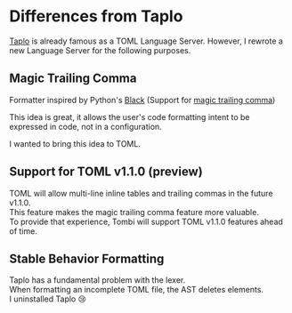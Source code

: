 # Differences from Taplo

[Taplo](https://github.com/tamasfe/taplo) is already famous as a TOML Language Server.
However, I rewrote a new Language Server for the following purposes.

## Magic Trailing Comma
Formatter inspired by Python's [Black](https://github.com/psf/black) (Support for [magic trailing comma](https://black.readthedocs.io/en/stable/the_black_code_style/current_style.html#the-magic-trailing-comma))

This idea is great, it allows the user's code formatting intent to be expressed in code, not in a configuration.

I wanted to bring this idea to TOML.

## Support for TOML v1.1.0 (preview)
TOML will allow multi-line inline tables and trailing commas in the future v1.1.0.  
This feature makes the magic trailing comma feature more valuable.  
To provide that experience, Tombi will support TOML v1.1.0 features ahead of time.

## Stable Behavior Formatting
Taplo has a fundamental problem with the lexer.  
When formatting an incomplete TOML file, the AST deletes elements.  
I uninstalled Taplo 😢
